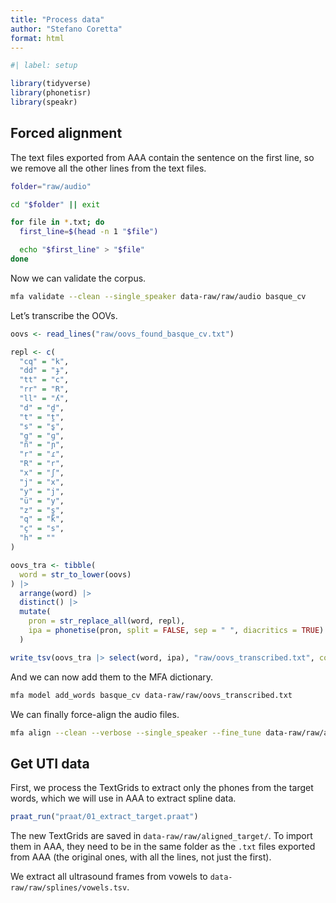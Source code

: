 ```yaml
---
title: "Process data"
author: "Stefano Coretta"
format: html
---
```


```r
#| label: setup

library(tidyverse)
library(phonetisr)
library(speakr)
```


## Forced alignment

The text files exported from AAA contain the sentence on the first line, so we remove all the other lines from the text files.

```bash
folder="raw/audio"

cd "$folder" || exit

for file in *.txt; do
  first_line=$(head -n 1 "$file")

  echo "$first_line" > "$file"
done
```

Now we can validate the corpus.

```bash
mfa validate --clean --single_speaker data-raw/raw/audio basque_cv
```

Let's transcribe the OOVs.

```r
oovs <- read_lines("raw/oovs_found_basque_cv.txt")

repl <- c(
  "cq" = "k",
  "dd" = "ɟ",
  "tt" = "c",
  "rr" = "R",
  "ll" = "ʎ",
  "d" = "d̪",
  "t" = "t̪",
  "s" = "s̺",
  "g" = "ɡ",
  "ñ" = "ɲ",
  "r" = "ɾ",
  "R" = "r",
  "x" = "ʃ",
  "j" = "x",
  "y" = "j",
  "ü" = "y",
  "z" = "s̻",
  "q" = "k",
  "ç" = "s",
  "h" = ""
)

oovs_tra <- tibble(
  word = str_to_lower(oovs)
) |> 
  arrange(word) |> 
  distinct() |> 
  mutate(
    pron = str_replace_all(word, repl),
    ipa = phonetise(pron, split = FALSE, sep = " ", diacritics = TRUE)
  )

write_tsv(oovs_tra |> select(word, ipa), "raw/oovs_transcribed.txt", col_names = FALSE)

```

And we can now add them to the MFA dictionary.

```bash
mfa model add_words basque_cv data-raw/raw/oovs_transcribed.txt
```

We can finally force-align the audio files.

```bash
mfa align --clean --verbose --single_speaker --fine_tune data-raw/raw/audio basque_cv basque_cv data-raw/raw/aligned/
```

## Get UTI data

First, we process the TextGrids to extract only the phones from the target words, which we will use in AAA to extract spline data.

```r
praat_run("praat/01_extract_target.praat")
```

The new TextGrids are saved in `data-raw/raw/aligned_target/`. To import them in AAA, they need to be in the same folder as the `.txt` files exported from AAA (the original ones, with all the lines, not just the first).

We extract all ultrasound frames from vowels to `data-raw/raw/splines/vowels.tsv`.
